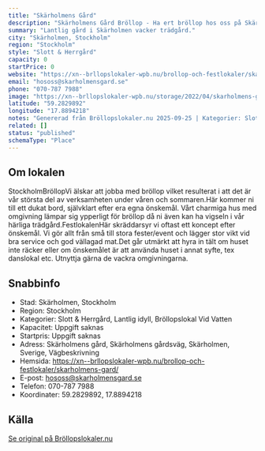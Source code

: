 ```yaml
---
title: "Skärholmens Gård"
description: "Skärholmens Gård Bröllop - Ha ert bröllop hos oss på Skärholmens Gård. Se vår fina Bröllopslokal. Skicka gärna en förfrågan så hjälper vi Er!"
summary: "Lantlig gård i Skärholmen vacker trädgård."
city: "Skärholmen, Stockholm"
region: "Stockholm"
style: "Slott & Herrgård"
capacity: 0
startPrice: 0
website: "https://xn--brllopslokaler-wpb.nu/brollop-och-festlokaler/skarholmens-gard/"
email: "hososs@skarholmensgard.se"
phone: "070-787 7988"
image: "https://xn--brllopslokaler-wpb.nu/storage/2022/04/skarholmens-gard-brollopslokal-brollop-festlokal-stockholm-malaren-h1-visningsbild.webp"
latitude: "59.2829892"
longitude: "17.8894218"
notes: "Genererad från Bröllopslokaler.nu 2025-09-25 | Kategorier: Slott & Herrgård, Lantlig idyll, Bröllopslokal Vid Vatten"
related: []
status: "published"
schemaType: "Place"
---
```


## Om lokalen

StockholmBröllopVi älskar att jobba med bröllop vilket resulterat i att det är vår största del av verksamheten under våren och sommaren.Här kommer ni till ett dukat bord, självklart efter era egna önskemål. Vårt charmiga hus med omgivning lämpar sig ypperligt för bröllop då ni även kan ha vigseln i vår härliga trädgård.FestlokalenHär skräddarsyr vi oftast ett koncept efter önskemål. Vi gör allt från små till stora fester/event och lägger stor vikt vid bra service och god vällagad mat.Det går utmärkt att hyra in tält om huset inte räcker eller om önskemålet är att använda huset i annat syfte, tex danslokal etc. Utnyttja gärna de vackra omgivningarna.

## Snabbinfo

- Stad: Skärholmen, Stockholm
- Region: Stockholm
- Kategorier: Slott & Herrgård, Lantlig idyll, Bröllopslokal Vid Vatten
- Kapacitet: Uppgift saknas
- Startpris: Uppgift saknas
- Adress: Skärholmens gård, Skärholmens gårdsväg, Skärholmen, Sverige, Vägbeskrivning
- Hemsida: https://xn--brllopslokaler-wpb.nu/brollop-och-festlokaler/skarholmens-gard/
- E-post: hososs@skarholmensgard.se
- Telefon: 070-787 7988
- Koordinater: 59.2829892, 17.8894218

## Källa

[Se original på Bröllopslokaler.nu](https://xn--brllopslokaler-wpb.nu/brollop-och-festlokaler/skarholmens-gard/)
